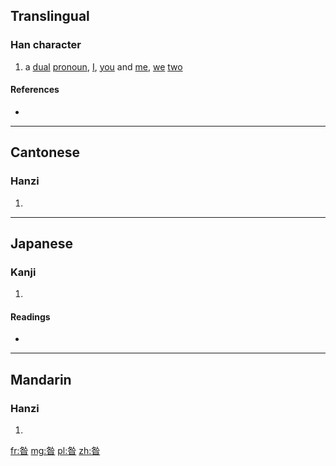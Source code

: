 ==Translingual==

===Han character===
{{Han char|rn=72|rad=日|as=05|sn=9|four=2360<sub>4</sub>|canj=竹人日 (HOA), 竹卜日 (HYA)}}

# a [[dual]] [[pronoun]], [[I]], [[you]] and [[me]], [[we]] [[two]]

====References====
* {{Han ref|kx=0492.190|dkj=13834|dj=0855.190|hdz=21503.030|uh=661D|ud=26141|bh=CEF5|bd=52981}}

----

==Cantonese==

===Hanzi===
{{yue-hanzi|jyut=|y=jaan2}}

# {{defn|lang=yue|sort=日05}}

----

==Japanese==

===Kanji===
{{ja-kanji|grade=|rs=日05}}

# {{defn|lang=ja|sort=日05}}

====Readings====
* {{ja-readings|on=[[さん]] (san)|kun=}}

----

==Mandarin==

===Hanzi===
{{cmn-hanzi|pin=[[zǎn]] ([[zan3]])|wg=tsan<sup>3</sup>}}

# {{defn|lang=cmn|sort=日05}}

[[fr:昝]]
[[mg:昝]]
[[pl:昝]]
[[zh:昝]]